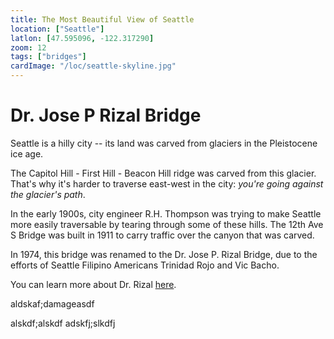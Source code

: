 ```yaml
---
title: The Most Beautiful View of Seattle
location: ["Seattle"]
latlon: [47.595096, -122.317290]
zoom: 12
tags: ["bridges"]
cardImage: "/loc/seattle-skyline.jpg"
---
```

# Dr. Jose P Rizal Bridge

Seattle is a hilly city -- its land was carved from glaciers in the
Pleistocene ice age.

  <Comic position="full" image="/comics/jose-p-rizal/glacier.png" speechBubbles={[]}/>
  
The Capitol Hill - First Hill - Beacon Hill ridge was carved from this
glacier. That's why it's harder to traverse east-west in the city: *you're
going against the glacier's path*.

In the early 1900s, city engineer R.H. Thompson was trying to make Seattle
more easily traversable by tearing through some of these hills. The 12th Ave
S Bridge was built in 1911 to carry traffic over the canyon that was carved.

In 1974, this bridge was renamed to the Dr. Jose P. Rizal Bridge, due to the
efforts of Seattle Filipino Americans Trinidad Rojo and Vic Bacho.
<Comic position="full" image="/comics/jose-p-rizal/rojo-bacho.png" speechBubbles={[]}/>

<LOCItem linkOut="https://www.loc.gov/resource/sn88085780/1961-06-16/ed-1/?sp=1" image="/loc/joseprizal.jpg" caption="Page from the Filipino Forum, a newspaper for Seattle's Filipino community"  />

You can learn more about Dr. Rizal [here](https://blogs.loc.gov/law/2024/02/remembering-jose-rizal-filipino-revolutionary/).

<BigLink link="https://blogs.loc.gov/law/2024/02/remembering-jose-rizal-filipino-revolutionary/" thumbnail="/loc/joseprizal.jpg" title="Remembering Jose Rizal Filipino Revolutionary"/>

aldskaf;damageasdf

alskdf;alskdf
adskfj;slkdfj